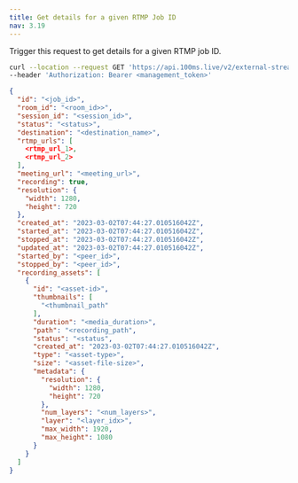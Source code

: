 ```yaml
---
title: Get details for a given RTMP Job ID
nav: 3.19
---
```


Trigger this request to get details for a given RTMP job ID.

<GetRequest title="https://api.100ms.live/v2/external-streams/:job_id" />
<Request id="req-0">

```bash
curl --location --request GET 'https://api.100ms.live/v2/external-streams/<job_id>' \
--header 'Authorization: Bearer <management_token>'
```

</Request>
<ResponseBox id="res-0" status="200 OK">

```json
{
  "id": "<job_id>",
  "room_id": "<room_id>>",
  "session_id": "<session_id>",
  "status": "<status>",
  "destination": "<destination_name>",
  "rtmp_urls": [
    <rtmp_url_1>,
    <rtmp_url_2>
  ],
  "meeting_url": "<meeting_url>",
  "recording": true,
  "resolution": {
    "width": 1280,
    "height": 720
  },
  "created_at": "2023-03-02T07:44:27.010516042Z",
  "started_at": "2023-03-02T07:44:27.010516042Z",
  "stopped_at": "2023-03-02T07:44:27.010516042Z",
  "updated_at": "2023-03-02T07:44:27.010516042Z",
  "started_by": "<peer_id>",
  "stopped_by": "<peer_id>",
  "recording_assets": [
    {
      "id": "<asset-id>",
      "thumbnails": [
        "<thumbnail_path"
      ],
      "duration": "<media_duration>",
      "path": "<recording_path",
      "status": "<status",
      "created_at": "2023-03-02T07:44:27.010516042Z",
      "type": "<asset-type>",
      "size": "<asset-file-size>",
      "metadata": {
        "resolution": {
          "width": 1280,
          "height": 720
        },
        "num_layers": "<num_layers>",
        "layer": "<layer_idx>",
        "max_width": 1920,
        "max_height": 1080
      }
    }
  ]
}
```

</ResponseBox>
